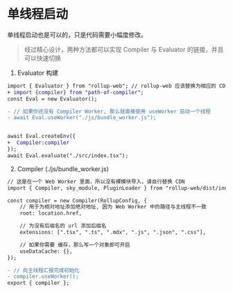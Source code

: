 
# 单线程启动

单线程启动也是可以的，只是代码需要小幅度修改。

> 经过精心设计，两种方法都可以实现 Compiler 与 Evaluator 的链接，并且可以快速切换

1. Evaluator 构建

```diff
import { Evaluator } from "rollup-web"; // rollup-web 应该替换为相应的 CDN 的
+ import {compiler} from "path-of-compiler";
const Eval = new Evaluator();

- // 如果你还没有 Compiler Worker, 那么就直接使用 useWorker 启动一个线程
- await Eval.useWorker("./js/bundle_worker.js");


await Eval.createEnv({
+  Compiler:compiler
});
await Eval.evaluate("./src/index.tsx");
```

2. Compiler (./js/bundle_worker.js)

```diff
// 这是在一个 Web Worker 里面，所以没有裸模块导入，请自行替换 CDN
import { Compiler, sky_module, PluginLoader } from "rollup-web/dist/index.js";

const compiler = new Compiler(RollupConfig, {
    // 用于为相对地址添加绝对地址, 因为 Web Worker 中的路径与主线程不一致
    root: location.href,

    // 为没有后缀名的 url 添加后缀名
    extensions: [".tsx", ".ts", ".mdx", ".js", ".json", ".css"],

    // 如果你需要 缓存，那么写一个对象即可开启
    useDataCache: {},
});

- // 向主线程汇报完成初始化
- compiler.useWorker();
export { compiler };
```
